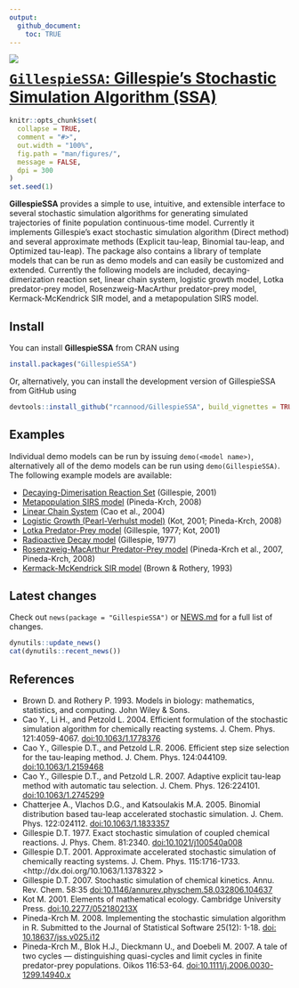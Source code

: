 ```yaml
---
output: 
  github_document:
    toc: TRUE
---
```


<!-- README.md is generated from README.Rmd. Please edit that file -->

<a href="https://travis-ci.org/rcannood/GillespieSSA"><img src="https://travis-ci.org/rcannood/GillespieSSA.svg" align="left"></a> <a href="https://codecov.io/gh/rcannood/GillespieSSA">

# `GillespieSSA`: Gillespie's Stochastic Simulation Algorithm (SSA)

```r
knitr::opts_chunk$set(
  collapse = TRUE,
  comment = "#>",
  out.width = "100%",
  fig.path = "man/figures/",
  message = FALSE,
  dpi = 300
)
set.seed(1)
```

**GillespieSSA** provides a simple to use, intuitive, and extensible interface to several stochastic simulation algorithms for generating simulated trajectories of finite population continuous-time model. Currently it implements Gillespie's exact stochastic simulation algorithm (Direct method) and several approximate methods (Explicit tau-leap, Binomial tau-leap, and Optimized tau-leap). The package also contains a library of template models that can be run as demo models and can easily be customized and extended. Currently the following models are included, decaying-dimerization reaction set, linear chain system, logistic growth model, Lotka predator-prey model, Rosenzweig-MacArthur predator-prey model, Kermack-McKendrick SIR model, and a metapopulation SIRS model.

## Install

You can install **GillespieSSA** from CRAN using

```R
install.packages("GillespieSSA")
```

Or, alternatively, you can install the development version of GillespieSSA from GitHub using

```R
devtools::install_github("rcannood/GillespieSSA", build_vignettes = TRUE)
```

## Examples

Individual demo models can be run by issuing `demo(<model name>)`,
alternatively all of the demo models can be run using `demo(GillespieSSA)`.
The following example models are available:

* [Decaying-Dimerisation Reaction Set](demo/decayingDimer.R) (Gillespie, 2001)
* [Metapopulation SIRS model](demo/epiChain.R) (Pineda-Krch, 2008)
* [Linear Chain System](demo/linearChain.R) (Cao et al., 2004)
* [Logistic Growth (Pearl-Verhulst model)](demo/logisticGrowth.R) (Kot, 2001; Pineda-Krch, 2008)
* [Lotka Predator-Prey model](demo/lotka.R) (Gillespie, 1977; Kot, 2001)
* [Radioactive Decay model](demo/radioactiveDecay.R) (Gillespie, 1977)
* [Rosenzweig-MacArthur Predator-Prey model](demo/rma.R) (Pineda-Krch et al., 2007, Pineda-Krch, 2008)
* [Kermack-McKendrick SIR model](demo/sir.R) (Brown & Rothery, 1993)

## Latest changes

Check out `news(package = "GillespieSSA")` or [NEWS.md](inst/NEWS.md) for a full list of changes.

<!-- This section gets automatically generated from inst/NEWS.md, and also generates inst/NEWS -->

```r
dynutils::update_news()
cat(dynutils::recent_news())
```

## References

 * Brown D. and Rothery P. 1993. Models in biology: mathematics, statistics, and computing. John Wiley & Sons.
 * Cao Y., Li H., and Petzold L. 2004. Efficient formulation of the stochastic simulation algorithm for chemically reacting systems. J. Chem. Phys. 121:4059-4067. [doi:10.1063/1.1778376](http://dx.doi.org/10.1063/1.1778376)
 * Cao Y., Gillespie D.T., and Petzold L.R. 2006. Efficient step size selection for the tau-leaping method. J. Chem. Phys. 124:044109. [doi:10.1063/1.2159468](http://dx.doi.org/10.1063/1.2159468)
 * Cao Y., Gillespie D.T., and Petzold L.R. 2007. Adaptive explicit tau-leap method with automatic tau selection. J. Chem. Phys. 126:224101. [doi:10.1063/1.2745299](http://dx.doi.org/10.1063/1.2745299)
 * Chatterjee A., Vlachos D.G., and Katsoulakis M.A. 2005. Binomial distribution based tau-leap accelerated stochastic simulation. J. Chem. Phys. 122:024112. [doi:10.1063/1.1833357](http://dx.doi.org/10.1063/1.1833357)
 * Gillespie D.T. 1977. Exact stochastic simulation of coupled chemical reactions. J. Phys. Chem. 81:2340. [doi:10.1021/j100540a008](http://dx.doi.org/10.1021/j100540a008)
 * Gillespie D.T. 2001. Approximate accelerated stochastic simulation of chemically reacting systems. J. Chem. Phys. 115:1716-1733. <http://dx.doi.org/10.1063/1.1378322 >
 * Gillespie D.T. 2007. Stochastic simulation of chemical kinetics. Annu. Rev. Chem. 58:35 [doi:10.1146/annurev.physchem.58.032806.104637](http://dx.doi.org/10.1146/annurev.physchem.58.032806.104637)
 * Kot M. 2001. Elements of mathematical ecology. Cambridge University Press. [doi:10.2277/052180213X](http://dx.doi.org/10.2277/052180213X)
 * Pineda-Krch M. 2008. Implementing the stochastic simulation algorithm in R. Submitted to the Journal of Statistical Software 25(12): 1-18. [doi: 	10.18637/jss.v025.i12](http://dx.doi.org/10.18637/jss.v025.i12)
 * Pineda-Krch M., Blok H.J., Dieckmann U., and Doebeli M. 2007. A tale of two cycles --- distinguishing quasi-cycles and limit cycles in finite predator-prey populations. Oikos 116:53-64. [doi:10.1111/j.2006.0030-1299.14940.x](http://dx.doi.org/10.1111/j.2006.0030-1299.14940.x)
